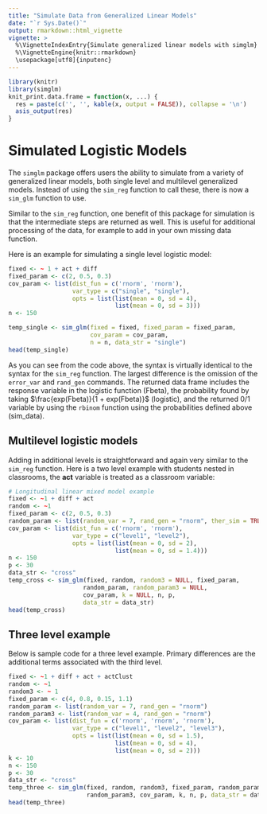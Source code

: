 ---
title: "Simulate Data from Generalized Linear Models"
date: "`r Sys.Date()`"
output: rmarkdown::html_vignette
vignette: >
  %\VignetteIndexEntry{Simulate generalized linear models with simglm}
  %\VignetteEngine{knitr::rmarkdown}
  \usepackage[utf8]{inputenc}
---
```{r setup, include=FALSE}
library(knitr)
library(simglm)
knit_print.data.frame = function(x, ...) {
  res = paste(c('', '', kable(x, output = FALSE)), collapse = '\n')
  asis_output(res)
}
```

# Simulated Logistic Models
The `simglm` package offers users the ability to simulate from a variety of generalized linear models, both single level and multilevel generalized models. Instead of using the `sim_reg` function to call these, there is now a `sim_glm` function to use. 

Similar to the `sim_reg` function, one benefit of this package for simulation is that the intermediate steps are returned as well. This is useful for additional processing of the data, for example to add in your own missing data function.

Here is an example for simulating a single level logistic model:

```{r singlelogistic}
fixed <- ~ 1 + act + diff
fixed_param <- c(2, 0.5, 0.3)
cov_param <- list(dist_fun = c('rnorm', 'rnorm'),
                  var_type = c("single", "single"),
                  opts = list(list(mean = 0, sd = 4),
                              list(mean = 0, sd = 3)))
n <- 150

temp_single <- sim_glm(fixed = fixed, fixed_param = fixed_param, 
                       cov_param = cov_param, 
                       n = n, data_str = "single")
head(temp_single)
```

As you can see from the code above, the syntax is virtually identical to the syntax for the `sim_reg` function. The largest difference is the omission of the `error_var` and `rand_gen` commands. The returned data frame includes the response variable in the logistic function (Fbeta), the probability found by taking $\frac{exp(Fbeta)}{1 + exp(Fbeta)}$ (logistic), and the returned 0/1 variable by using the `rbinom` function using the probabilities defined above (sim_data).

## Multilevel logistic models
Adding in additional levels is straightforward and again very similar to the `sim_reg` function. Here is a two level example with students nested in classrooms, the **act** variable is treated as a classroom variable:

```{r twologistic}
# Longitudinal linear mixed model example
fixed <- ~1 + diff + act
random <- ~1 
fixed_param <- c(2, 0.5, 0.3)
random_param <- list(random_var = 7, rand_gen = "rnorm", ther_sim = TRUE)
cov_param <- list(dist_fun = c('rnorm', 'rnorm'),
                  var_type = c("level1", "level2"),
                  opts = list(list(mean = 0, sd = 2),
                              list(mean = 0, sd = 1.4)))
n <- 150
p <- 30
data_str <- "cross"
temp_cross <- sim_glm(fixed, random, random3 = NULL, fixed_param,
                     random_param, random_param3 = NULL,
                     cov_param, k = NULL, n, p,
                     data_str = data_str)
head(temp_cross)
```

## Three level example
Below is sample code for a three level example. Primary differences are the additional terms associated with the third level.

```{r threelogistic}
fixed <- ~1 + diff + act + actClust
random <- ~1
random3 <- ~ 1
fixed_param <- c(4, 0.8, 0.15, 1.1)
random_param <- list(random_var = 7, rand_gen = "rnorm")
random_param3 <- list(random_var = 4, rand_gen = "rnorm")
cov_param <- list(dist_fun = c('rnorm', 'rnorm', 'rnorm'),
                  var_type = c("level1", "level2", "level3"),
                  opts = list(list(mean = 0, sd = 1.5),
                              list(mean = 0, sd = 4),
                              list(mean = 0, sd = 2)))
k <- 10
n <- 150
p <- 30
data_str <- "cross"
temp_three <- sim_glm(fixed, random, random3, fixed_param, random_param,
                      random_param3, cov_param, k, n, p, data_str = data_str)
head(temp_three)
```




